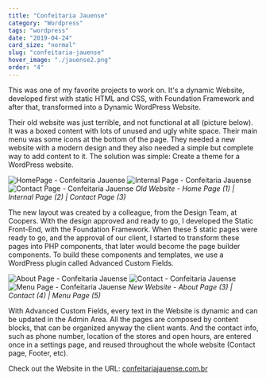 ```yaml
---
title: "Confeitaria Jauense"
category: "Wordpress"
tags: "wordpress"
date: "2019-04-24"
card_size: "normal"
slug: "confeitaria-jauense"
hover_image: "./jauense2.png"
order: "4"
---
```


This was one of my favorite projects to work on. It's a dynamic Website, developed first with static HTML and CSS, with Foundation Framework and after that, transformed into a Dynamic WordPress Website.

Their old website was just terrible, and not functional at all (picture below). It was a boxed content with lots of unused and ugly white space. Their main menu was some icons at the bottom of the page. They needed a new website with a modern design and they also needed a simple but complete way to add content to it. The solution was simple: Create a theme for a WordPress website.

![HomePage - Confeitaria Jauense](./pic1.png)
![Internal Page - Confeitaria Jauense](./pic2.png)
![Contact Page - Confeitaria Jauense](./pic3.png)
*Old Website - Home Page (1) | Internal Page (2) | Contact Page (3)*

The new layout was created by a colleague, from the Design Team, at Coopers. With the design approved and ready to go, I developed the Static Front-End, with the Foundation Framework. When these 5 static pages were ready to go, and the approval of our client, I started to transform these pages into PHP components, that later would become the page builder components. To build these components and templates, we use a WordPress plugin called Advanced Custom Fields. 

![About Page - Confeitaria Jauense](./pic4.png)
![Contact - Confeitaria Jauense](./pic5.png)
![Menu Page - Confeitaria Jauense](./pic6.png)
*New Website - About Page (3) | Contact (4) | Menu Page (5)*

With Advanced Custom Fields, every text in the Website is dynamic and can be updated in the Admin Area. All the pages are composed by content blocks, that can be organized anyway the client wants. And the contact info, such as phone number, location of the stores and open hours, are entered once in a settings page, and reused throughout the whole website (Contact page, Footer, etc).

Check out the Website in the URL: [confeitariajauense.com.br](http://confeitariajauense.com.br/)